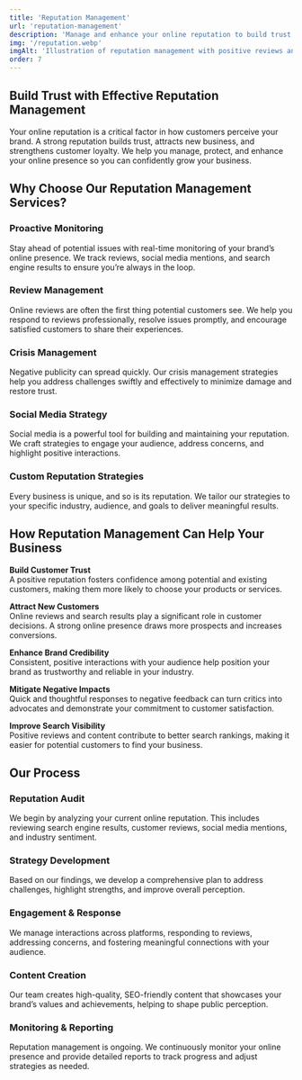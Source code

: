 ```yaml
---
title: 'Reputation Management'
url: 'reputation-management'
description: 'Manage and enhance your online reputation to build trust and credibility with customers.'
img: '/reputation.webp'
imgAlt: 'Illustration of reputation management with positive reviews and ratings'
order: 7
---
```


## Build Trust with Effective Reputation Management

Your online reputation is a critical factor in how customers perceive your brand. A strong reputation builds trust, attracts new business, and strengthens customer loyalty. We help you manage, protect, and enhance your online presence so you can confidently grow your business.

## Why Choose Our Reputation Management Services?

### Proactive Monitoring  
Stay ahead of potential issues with real-time monitoring of your brand’s online presence. We track reviews, social media mentions, and search engine results to ensure you’re always in the loop.

### Review Management  
Online reviews are often the first thing potential customers see. We help you respond to reviews professionally, resolve issues promptly, and encourage satisfied customers to share their experiences.

### Crisis Management  
Negative publicity can spread quickly. Our crisis management strategies help you address challenges swiftly and effectively to minimize damage and restore trust.

### Social Media Strategy  
Social media is a powerful tool for building and maintaining your reputation. We craft strategies to engage your audience, address concerns, and highlight positive interactions.

### Custom Reputation Strategies  
Every business is unique, and so is its reputation. We tailor our strategies to your specific industry, audience, and goals to deliver meaningful results.

## How Reputation Management Can Help Your Business

**Build Customer Trust**  
A positive reputation fosters confidence among potential and existing customers, making them more likely to choose your products or services.

**Attract New Customers**  
Online reviews and search results play a significant role in customer decisions. A strong online presence draws more prospects and increases conversions.

**Enhance Brand Credibility**  
Consistent, positive interactions with your audience help position your brand as trustworthy and reliable in your industry.

**Mitigate Negative Impacts**  
Quick and thoughtful responses to negative feedback can turn critics into advocates and demonstrate your commitment to customer satisfaction.

**Improve Search Visibility**  
Positive reviews and content contribute to better search rankings, making it easier for potential customers to find your business.

## Our Process

### Reputation Audit  
We begin by analyzing your current online reputation. This includes reviewing search engine results, customer reviews, social media mentions, and industry sentiment.

### Strategy Development  
Based on our findings, we develop a comprehensive plan to address challenges, highlight strengths, and improve overall perception.

### Engagement & Response  
We manage interactions across platforms, responding to reviews, addressing concerns, and fostering meaningful connections with your audience.

### Content Creation  
Our team creates high-quality, SEO-friendly content that showcases your brand’s values and achievements, helping to shape public perception.

### Monitoring & Reporting  
Reputation management is ongoing. We continuously monitor your online presence and provide detailed reports to track progress and adjust strategies as needed.

